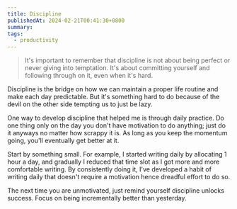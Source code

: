 ```yaml
---
title: Discipline
publishedAt: 2024-02-21T00:41:30+0800
summary:
tags:
  - productivity
---
```


> It's important to remember that discipline is not about being perfect or never giving into temptation. It's about committing yourself and following through on it, even when it's hard.

Discipline is the bridge on how we can maintain a proper life routine and make each day predictable. But it's something hard to do because of the devil on the other side tempting us to just be lazy.

One way to develop discipline that helped me is through daily practice. Do one thing only on the day you don't have motivation to do anything; just do it anyways no matter how scrappy it is. As long as you keep the momentum going, you'll eventually get better at it.

Start by something small. For example, I started writing daily by allocating 1 hour a day, and gradually I reduced that time slot as I got more and more comfortable writing. By consistently doing it, I've developed a habit of writing daily that doesn't require a motivation hence dreadful effort to do so.

The next time you are unmotivated, just remind yourself discipline unlocks success. Focus on being incrementally better than yesterday.
